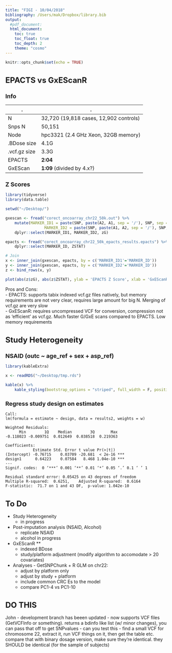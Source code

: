 ```yaml
---
title: "FIGI - 10/04/2018"
bibliography: /Users/mak/Dropbox/library.bib
output: 
  #pdf_document:
  html_document:
    toc: true
    toc_float: true
    toc_depth: 2
    theme: "cosmo"
---
```


```r
knitr::opts_chunk$set(echo = TRUE)
```

<style type="text/css">
h1 { /* Header 1 */
  font-size: 24px;
  font-weight: bold;
}
h2 { /* Header 2 */
    font-size: 18px;
    font-weight: bold;
}
h3 { /* Header 2 */
    font-size: 14px;
    font-weight: bold;
}
hr {
  border: 1px solid #000;
}
</style>


# EPACTS vs GxEScanR

## Info
| . | . |
|---|---|
| N | 32,720 (19,818 cases, 12,902 controls)  |
|Snps N | 50,151|
|Node | hpc3321 (2.4 GHz Xeon, 32GB memory) |
|.BDose size | 4.1G |
|.vcf.gz size | 3.3G |
|EPACTS |  **2:04** |
|GxEScan | **1:09** (divided by 4.x?) |

## Z Scores

```r
library(tidyverse)
library(data.table)

setwd("~/Desktop/")

gxescan <- fread("corect_oncoarray_chr22_50k.out") %>% 
	mutate(MARKER_ID1 = paste(SNP, paste(A2, A1, sep = '/'), SNP, sep = "_"),
				 MARKER_ID2 = paste(SNP, paste(A1, A2, sep = '/'), SNP, sep = "_")) %>% 
	dplyr::select(MARKER_ID1, MARKER_ID2, zG)

epacts <- fread("corect_oncoarray_chr22_50k_epacts_results.epacts") %>% 
	dplyr::select(MARKER_ID, ZSTAT)

# Join
x <- inner_join(gxescan, epacts, by = c('MARKER_ID1'='MARKER_ID'))
y <- inner_join(gxescan, epacts, by = c('MARKER_ID2'='MARKER_ID'))
z <- bind_rows(x, y)    

plot(abs(z$zG), abs(z$ZSTAT), ylab = 'EPACTS Z Score', xlab = 'GxEScanR Z Score') # exact same answers

```

Pros and Cons:  
- EPACTS: supports tabix indexed vcf.gz files natively, but memory requirements are not very clear, requires large amount for big N. Merging of vcf.gz are very slow  
- GxEScanR: requires uncompressed VCF for conversion, compression not as 'efficient' as vcf.gz. Much faster G/GxE scans compared to EPACTS. Low memory requirements


# Study Heterogeneity

## NSAID (outc ~ age_ref + sex + asp_ref)

```r
library(kableExtra)

x <- readRDS("~/Desktop/tmp.rds")

kable(x) %>%
	kable_styling(bootstrap_options = "striped", full_width = F, position = 'left')


```

## Regress study design on estimates

```
Call:
lm(formula = estimate ~ design, data = results2, weights = w)

Weighted Residuals:
      Min        1Q    Median        3Q       Max 
-0.118023 -0.009751  0.012649  0.038518  0.219363 

Coefficients:
            Estimate Std. Error t value Pr(>|t|)    
(Intercept) -0.76715    0.03709 -20.681  < 2e-16 ***
design1      0.64223    0.07584   8.468 1.04e-10 ***
---
Signif. codes:  0 ‘***’ 0.001 ‘**’ 0.01 ‘*’ 0.05 ‘.’ 0.1 ‘ ’ 1

Residual standard error: 0.05425 on 43 degrees of freedom
Multiple R-squared:  0.6251,	Adjusted R-squared:  0.6164 
F-statistic:  71.7 on 1 and 43 DF,  p-value: 1.042e-10
```


# To Do
- Study Heterogeneity
	- in progress
	
- Post-imputation analysis (NSAID, Alcohol)
	- replicate NSAID
	- alcohol in progress

- GxEScanR **
	- indexed BDose
	- study/platform adjustment (modify algorithm to accomodate > 20 covariates)
	
- Analyses - GetSNPChunk + R GLM on chr22:
	- adjust by platform only
	- adjust by study + platform
	- include common CRC Es to the model
	- compare PC1-4 vs PC1-10


# DO THIS
John - development branch has beeen updated - now supports VCF files (GetVCFInfo or something). returns a bdinfo like list (w/ minor changes), you can pass that off to get SNPvalues 
- can you test this - find a small VCF for chromosome 22, extract it, run VCF things on it, then get the table etc. compare that with binary dosage version, make sure they're identical. they SHOULD be identical (for the sample of subjects)

